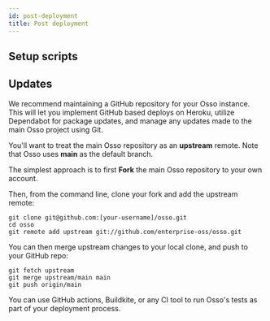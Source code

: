 ```yaml
---
id: post-deployment
title: Post deployment
---
```



<PaidCallout />

## Setup scripts

## Updates

We recommend maintaining a GitHub repository for your Osso instance. This will let you implement GitHub based deploys on Heroku, utilize Dependabot for package updates, and manage any updates made to the main Osso project using Git.

You'll want to treat the main Osso repository as an **upstream** remote. Note that Osso uses **main** as the default branch.

The simplest approach is to first **Fork** the main Osso repository to your own account.

Then, from the command line, clone your fork and add the upstream remote:
```
git clone git@github.com:[your-username]/osso.git
cd osso
git remote add upstream git://github.com/enterprise-oss/osso.git
```
You can then merge upstream changes to your local clone, and push to your GitHub repo:
```
git fetch upstream
git merge upstream/main main
git push origin/main
```
You can use GitHub actions, Buildkite, or any CI tool to run Osso's tests as part of your deployment process.